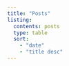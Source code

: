 ```yaml
---
title: "Posts"
listing:
  contents: posts
  type: table
  sort:
    - "date"
    - "title desc"
---
```


